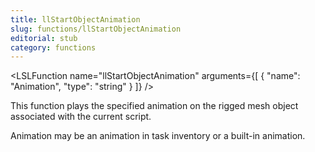 ```yaml
---
title: llStartObjectAnimation
slug: functions/llStartObjectAnimation
editorial: stub
category: functions
---
```


<LSLFunction
	name="llStartObjectAnimation"
	arguments={[
	{
		"name": "Animation",
		"type": "string"
	}
]}
/>

This function plays the specified animation on the rigged mesh object associated with the current script.

Animation may be an animation in task inventory or a built-in animation.


